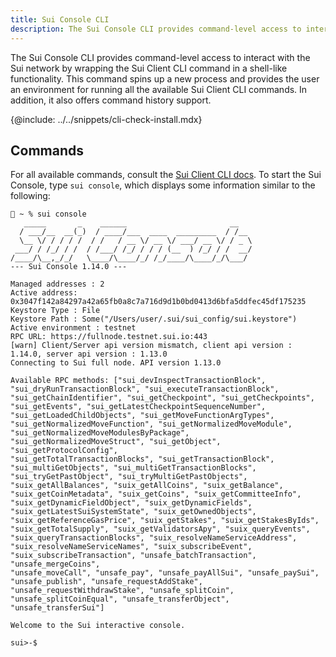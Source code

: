 ```yaml
---
title: Sui Console CLI
description: The Sui Console CLI provides command-level access to interact with the Sui network by wrapping the Sui Client CLI command.
---
```


The Sui Console CLI provides command-level access to interact with the Sui network by wrapping the Sui Client CLI command in a shell-like functionality. This command spins up a new process and provides the user an environment for running all the available Sui Client CLI commands. In addition, it also offers command history support.

{@include: ../../snippets/cli-check-install.mdx}

## Commands

For all available commands, consult the [Sui Client CLI docs](./client.mdx). To start the Sui Console, type `sui console`, which displays some information similar to the following: 

```shell
🚀 ~ % sui console
   _____       _    ______                       __
  / ___/__  __(_)  / ____/___  ____  _________  / /__
  \__ \/ / / / /  / /   / __ \/ __ \/ ___/ __ \/ / _ \
 ___/ / /_/ / /  / /___/ /_/ / / / (__  ) /_/ / /  __/
/____/\__,_/_/   \____/\____/_/ /_/____/\____/_/\___/
--- Sui Console 1.14.0 ---

Managed addresses : 2
Active address: 0x3047f142a84297a42a65fb0a8c7a716d9d1b0bd0413d6bfa5ddfec45df175235
Keystore Type : File
Keystore Path : Some("/Users/user/.sui/sui_config/sui.keystore")
Active environment : testnet
RPC URL: https://fullnode.testnet.sui.io:443
[warn] Client/Server api version mismatch, client api version : 1.14.0, server api version : 1.13.0
Connecting to Sui full node. API version 1.13.0

Available RPC methods: ["sui_devInspectTransactionBlock", "sui_dryRunTransactionBlock", "sui_executeTransactionBlock", 
"sui_getChainIdentifier", "sui_getCheckpoint", "sui_getCheckpoints", "sui_getEvents", "sui_getLatestCheckpointSequenceNumber", 
"sui_getLoadedChildObjects", "sui_getMoveFunctionArgTypes", "sui_getNormalizedMoveFunction", "sui_getNormalizedMoveModule", 
"sui_getNormalizedMoveModulesByPackage", "sui_getNormalizedMoveStruct", "sui_getObject", "sui_getProtocolConfig", 
"sui_getTotalTransactionBlocks", "sui_getTransactionBlock", "sui_multiGetObjects", "sui_multiGetTransactionBlocks", 
"sui_tryGetPastObject", "sui_tryMultiGetPastObjects", "suix_getAllBalances", "suix_getAllCoins", "suix_getBalance", 
"suix_getCoinMetadata", "suix_getCoins", "suix_getCommitteeInfo", "suix_getDynamicFieldObject", "suix_getDynamicFields", 
"suix_getLatestSuiSystemState", "suix_getOwnedObjects", "suix_getReferenceGasPrice", "suix_getStakes", "suix_getStakesByIds", 
"suix_getTotalSupply", "suix_getValidatorsApy", "suix_queryEvents", "suix_queryTransactionBlocks", "suix_resolveNameServiceAddress", 
"suix_resolveNameServiceNames", "suix_subscribeEvent", "suix_subscribeTransaction", "unsafe_batchTransaction", "unsafe_mergeCoins", 
"unsafe_moveCall", "unsafe_pay", "unsafe_payAllSui", "unsafe_paySui", "unsafe_publish", "unsafe_requestAddStake", 
"unsafe_requestWithdrawStake", "unsafe_splitCoin", "unsafe_splitCoinEqual", "unsafe_transferObject", "unsafe_transferSui"]

Welcome to the Sui interactive console.

sui>-$

```
